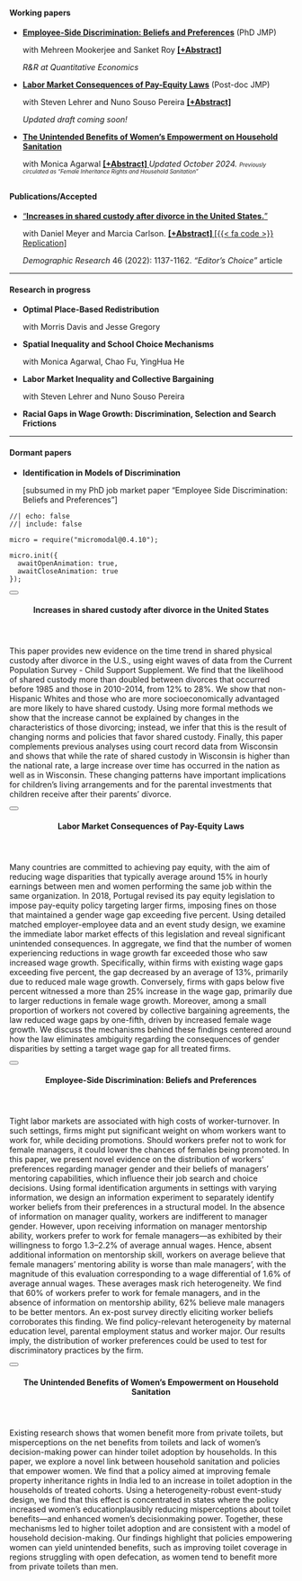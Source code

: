 #### <i class="bi bi-bookmark-check"></i> Working papers
- [**Employee-Side Discrimination: Beliefs and Preferences**](papers/Alam_JMP_Oct21.pdf) (PhD JMP)  <p>with Mehreen Mookerjee and Sanket Roy **<a href="#" data-micromodal-trigger="abs_workerdisc" tabindex="0" class="text-info">
  [+Abstract]
</a>** <p class="text-info"> _R&R at Quantitative Economics_ </p> </p>
- [**Labor Market Consequences of Pay-Equity Laws**](papers/Alam_JMP_payequity.pdf) (Post-doc JMP) <p>with Steven Lehrer and Nuno Souso Pereira **<a href="#" data-micromodal-trigger="abs_payequity" tabindex="0" class="text-info">
  [+Abstract]
</a>**  <p class="text-info"> _Updated draft coming soon!_ </p> </p> 
- [**The Unintended Benefits of Women’s Empowerment on Household Sanitation**](papers/Agarwal_Alam_sanitation.pdf) <p>with Monica Agarwal  **<a href="#" data-micromodal-trigger="abs_sanitation" tabindex="0" class="text-info">
  [+Abstract]
</a>** <a class="text-warning"> _Updated October 2024._</a> <small><small> _Previously circulated as "Female Inheritance Rights and Household Sanitation"_ </small></small></p>
 <!-- <span class="badge bg-primary">_Updated Aug '24_</span> -->
---

#### <i class="bi bi-bookmark-check-fill"></i> Publications/Accepted 
- ["**Increases in shared custody after divorce in the United States.**"](https://www.demographic-research.org/volumes/vol46/38/default.htm) 
<p>with Daniel Meyer and Marcia Carlson. 
**<a href="#" data-micromodal-trigger="abs_divorce" tabindex="0" class="text-info">
  [+Abstract]
</a>** 
<a href="https://www.demographic-research.org/volumes/vol46/38/default.htm" class="text-info"> [{{< fa code >}} Replication]</a>
 <p class="text-info"> *Demographic Research* 46 (2022): 1137-1162. <a class="text-info"> *"Editor's Choice"* article</a></p> 

---

#### <i class="bi bi-bookmark"></i> Research in progress
- **Optimal Place-Based Redistribution**
<p> with Morris Davis and Jesse Gregory </p>
- **Spatial Inequality and School Choice Mechanisms**
<p> with Monica Agarwal, Chao Fu, YingHua He </p>
- **Labor Market Inequality and Collective Bargaining**
<p> with Steven Lehrer and Nuno Souso Pereira</p>
- **Racial Gaps in Wage Growth: Discrimination, Selection and Search Frictions**<p></p>

---

#### Dormant papers
- **Identification in Models of Discrimination** <p>[subsumed in my PhD job market paper "Employee Side Discrimination: Beliefs and Preferences"]</p>






























<!-- the rest of this stuff is for the popup! -->

```ojs
//| echo: false
//| include: false

micro = require("micromodal@0.4.10");

micro.init({
  awaitOpenAnimation: true,
  awaitCloseAnimation: true
});
```

<!-- abs_divorce -->

:::::: {#abs_divorce .modal .micromodal-slide aria-hidden="true"}
::::: {.modal__overlay tabindex="-1" data-micromodal-close="true"}
:::: {.modal__container role="dialog" aria-modal="true" aria-labelledby="abs_divorce-title"}

<button class="modal__close" aria-label="Close modal" data-micromodal-close></button>

<header>
#### Increases in shared custody after divorce in the United States {#abs_divorce-title}
</header>
::: {#modal-1-content}
This paper provides new evidence on the time trend in shared physical custody after divorce in the U.S., using eight waves of data from the Current Population Survey - Child Support Supplement. We find that the likelihood of shared custody more than doubled between divorces that occurred before 1985 and those in 2010-2014, from 12% to 28%. We show that non-Hispanic Whites and those who are more socioeconomically advantaged are more likely to have shared custody. Using more formal methods we show that the increase cannot be explained by changes in the characteristics of those divorcing; instead, we infer that this is the result of changing norms and policies that favor shared custody. Finally, this paper complements previous analyses using court record data from Wisconsin and shows that while the rate of shared custody in Wisconsin is higher than the national rate, a large increase over time has occurred in the nation as well as in Wisconsin. These changing patterns have important implications for children’s living arrangements and for the parental investments that children receive after their parents’ divorce.
:::

::::
:::::
::::::

<!-- abs_payequity -->

:::::: {#abs_payequity .modal .micromodal-slide aria-hidden="true"}
::::: {.modal__overlay tabindex="0" data-micromodal-close="true"}
:::: {.modal__container role="dialog" aria-modal="true" aria-labelledby="abs_payequity-title"}

<button class="modal__close" aria-label="Close modal" data-micromodal-close></button>

<header>
#### Labor Market Consequences of Pay-Equity Laws {#abs_payequity-title}
</header>
::: {#modal-1-content}
Many countries are committed to achieving pay equity, with the aim of reducing wage disparities that typically average around 15% in hourly earnings between men and women performing the same job within the same organization. In 2018, Portugal revised its pay equity legislation to impose pay-equity policy targeting larger firms, imposing fines on those that maintained a gender wage gap exceeding five percent. Using detailed matched employer-employee data and an event study design, we examine the immediate labor market effects of this legislation and reveal significant unintended consequences. In aggregate, we find that the number of women experiencing reductions in wage growth far exceeded those who saw increased wage growth. Specifically, within firms with existing wage gaps exceeding five percent, the gap decreased by an average of 13%, primarily due to reduced male wage growth. Conversely, firms with gaps below five percent witnessed a more than 25% increase in the wage gap, primarily due to larger reductions in female wage growth. Moreover, among a small proportion of workers not covered by collective bargaining agreements, the law reduced wage gaps by one-fifth, driven by increased female wage growth. We discuss the mechanisms behind these findings centered around how the law eliminates ambiguity regarding the consequences of gender disparities by setting a target wage gap for all treated firms.
:::

::::
:::::
::::::



<!-- abs_workerdisc -->
:::::: {#abs_workerdisc .modal .micromodal-slide aria-hidden="true"}
::::: {.modal__overlay tabindex="0" data-micromodal-close="true"}
:::: {.modal__container role="dialog" aria-modal="true" aria-labelledby="abs_workerdisc-title"}

<button class="modal__close" aria-label="Close modal" data-micromodal-close></button>

<header>
#### Employee-Side Discrimination: Beliefs and Preferences {#abs_workerdisc-title}
</header>
::: {#modal-1-content}
Tight labor markets are associated with high costs of worker-turnover. In such settings, firms might put significant weight on whom workers want to work for, while deciding promotions. Should workers prefer not to work for female managers, it could lower the chances of females being promoted. In this paper, we present novel evidence on the distribution of workers' preferences regarding manager gender and their beliefs of managers' mentoring capabilities, which influence their job search and choice decisions. Using formal identification arguments in settings with varying information, we design an information experiment to separately identify worker beliefs from their preferences in a structural model. In the absence of information on manager quality, workers are indifferent to manager gender. However, upon receiving information on manager mentorship ability, workers prefer to work for female managers---as exhibited by their willingness to forgo 1.3--2.2% of average annual wages. Hence, absent additional information on mentorship skill, workers on average believe that female managers' mentoring ability is worse than male managers', with the magnitude of this evaluation corresponding to a wage differential of 1.6% of average annual wages. These averages mask rich heterogeneity. We find that 60% of workers prefer to work for female managers, and in the absence of information on mentorship ability, 62% believe male managers to be better mentors. An ex-post survey directly eliciting worker beliefs corroborates this finding. We find policy-relevant heterogeneity by maternal education level, parental employment status and worker major. Our results imply, the distribution of worker preferences could be used to test for discriminatory practices by the firm.
:::

::::
:::::
::::::




<!-- abs_sanitation -->
:::::: {#abs_sanitation .modal .micromodal-slide aria-hidden="true"}
::::: {.modal__overlay tabindex="0" data-micromodal-close="true"}
:::: {.modal__container role="dialog" aria-modal="true" aria-labelledby="abs_sanitation-title"}

<button class="modal__close" aria-label="Close modal" data-micromodal-close></button>

<header>
#### The Unintended Benefits of Women’s Empowerment on Household Sanitation {#abs_sanitation-title}
</header>
::: {#modal-1-content}
Existing research shows that women benefit more from private toilets, but misperceptions on the net benefits from toilets and lack of women’s decision-making power can hinder toilet adoption by households. In this paper, we explore a novel link between household sanitation and policies that empower women. We find that a policy aimed at improving female property inheritance rights in India led to an increase in toilet adoption in the households of treated cohorts. Using a heterogeneity-robust event-study design, we find that this effect is concentrated in states where the policy increased women’s educationplausibly reducing misperceptions about toilet benefits—and enhanced women’s decisionmaking power. Together, these mechanisms led to higher toilet adoption and are consistent with a model of household decision-making. Our findings highlight that policies empowering women can yield unintended benefits, such as improving toilet coverage in regions struggling with open defecation, as women tend to benefit more from private toilets than men.
:::

::::
:::::
::::::









<link rel="stylesheet" href="https://cdnjs.cloudflare.com/ajax/libs/font-awesome/5.15.4/css/all.min.css">
